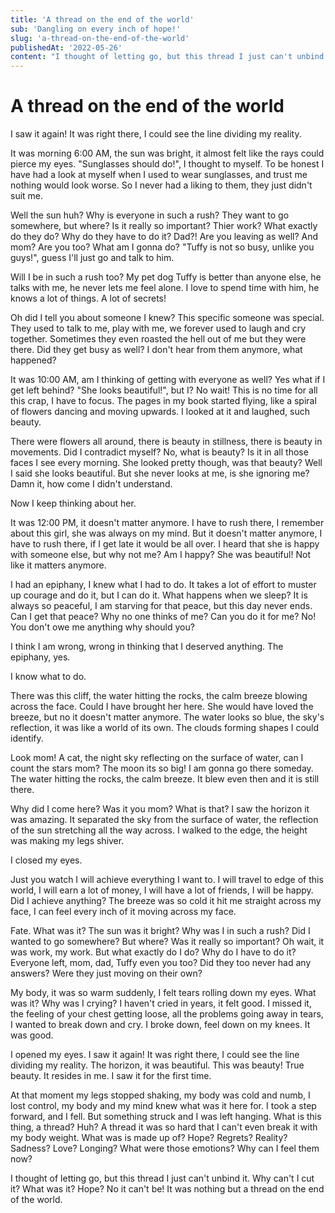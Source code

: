 ```yaml
---
title: 'A thread on the end of the world'
sub: 'Dangling on every inch of hope!'
slug: 'a-thread-on-the-end-of-the-world'
publishedAt: '2022-05-26'
content: "I thought of letting go, but this thread I just can't unbind it. Why can't I cut it? What was it? Hope? No it can't be! It was nothing but a thread on the end of the world."
---
```



# A thread on the end of the world

<p style={{ fontSize: '1.2rem', fontWeight: '300', marginTop: '1rem' }}>
  I saw it again! It was right there, I could see the line dividing my reality.
</p>

<div style={{ display: 'flex' }}>
  <CategoryTag category="Life" color="#ff4d6d" />
</div>

It was morning 6:00 AM, the sun was bright, it almost felt like the rays could pierce my eyes. "Sunglasses should do!", I thought to myself. To be honest I have had a look at myself when I used to wear sunglasses, and trust me nothing would look worse. So I never had a liking to them, they just didn't suit me.

Well the sun huh? Why is everyone in such a rush? They want to go somewhere, but where? Is it really so important? Thier work? What exactly do they do? Why do they have to do it? Dad?! Are you leaving as well? And mom? Are you too? What am I gonna do? "Tuffy is not so busy, unlike you guys!", guess I'll just go and talk to him.

Will I be in such a rush too? My pet dog Tuffy is better than anyone else, he talks with me, he never lets me feel alone. I love to spend time with him, he knows a lot of things. A lot of secrets!

Oh did I tell you about someone I knew? This specific someone was special. They used to talk to me, play with me, we forever used to laugh and cry together. Sometimes they even roasted the hell out of me but they were there. Did they get busy as well? I don't hear from them anymore, what happened?

It was 10:00 AM, am I thinking of getting with everyone as well? Yes what if I get left behind? "She looks beautiful!", but I? No wait! This is no time for all this crap, I have to focus. The pages in my book started flying, like a spiral of flowers dancing and moving upwards. I looked at it and laughed, such beauty.

There were flowers all around, there is beauty in stillness, there is beauty in movements. Did I contradict myself? No, what is beauty? Is it in all those faces I see every morning. She looked pretty though, was that beauty? Well I said she looks beautiful. But she never looks at me, is she ignoring me? Damn it, how come I didn't understand.

Now I keep thinking about her.

It was 12:00 PM, it doesn't matter anymore. I have to rush there, I remember about this girl, she was always on my mind. But it doesn't matter anymore, I have to rush there, if I get late it would be all over. I heard that she is happy with someone else, but why not me? Am I happy? She was beautiful! Not like it matters anymore.

I had an epiphany, I knew what I had to do. It takes a lot of effort to muster up courage and do it, but I can do it. What happens when we sleep? It is always so peaceful, I am starving for that peace, but this day never ends. Can I get that peace? Why no one thinks of me? Can you do it for me? No! You don't owe me anything why should you?

I think I am wrong, wrong in thinking that I deserved anything. The epiphany, yes.

I know what to do.

There was this cliff, the water hitting the rocks, the calm breeze blowing across the face. Could I have brought her here. She would have loved the breeze, but no it doesn't matter anymore. The water looks so blue, the sky's reflection, it was like a world of its own. The clouds forming shapes I could identify.

Look mom! A cat, the night sky reflecting on the surface of water, can I count the stars mom? The moon its so big! I am gonna go there someday. The water hitting the rocks, the calm breeze. It blew even then and it is still there.

Why did I come here? Was it you mom? What is that? I saw the horizon it was amazing. It separated the sky from the surface of water, the reflection of the sun stretching all the way across. I walked to the edge, the height was making my legs shiver.

I closed my eyes.

Just you watch I will achieve everything I want to. I will travel to edge of this world, I will earn a lot of money, I will have a lot of friends, I will be happy. Did I achieve anything? The breeze was so cold it hit me straight across my face, I can feel every inch of it moving across my face.

Fate. What was it? The sun was it bright? Why was I in such a rush? Did I wanted to go somewhere? But where? Was it really so important? Oh wait, it was work, my work. But what exactly do I do? Why do I have to do it? Everyone left, mom, dad, Tuffy even you too? Did they too never had any answers? Were they just moving on their own?

My body, it was so warm suddenly, I felt tears rolling down my eyes. What was it? Why was I crying? I haven't cried in years, it felt good. I missed it, the feeling of your chest getting loose, all the problems going away in tears, I wanted to break down and cry. I broke down, feel down on my knees. It was good.

I opened my eyes. I saw it again! It was right there, I could see the line dividing my reality. The horizon, it was beautiful. This was beauty! True beauty. It resides in me. I saw it for the first time.

At that moment my legs stopped shaking, my body was cold and numb, I lost control, my body and my mind knew what was it here for. I took a step forward, and I fell. But something struck and I was left hanging. What is this thing, a thread? Huh? A thread it was so hard that I can't even break it with my body weight. What was is made up of? Hope? Regrets? Reality? Sadness? Love? Longing? What were those emotions? Why can I feel them now?

I thought of letting go, but this thread I just can't unbind it. Why can't I cut it? What was it? Hope? No it can't be! It was nothing but a thread on the end of the world.

